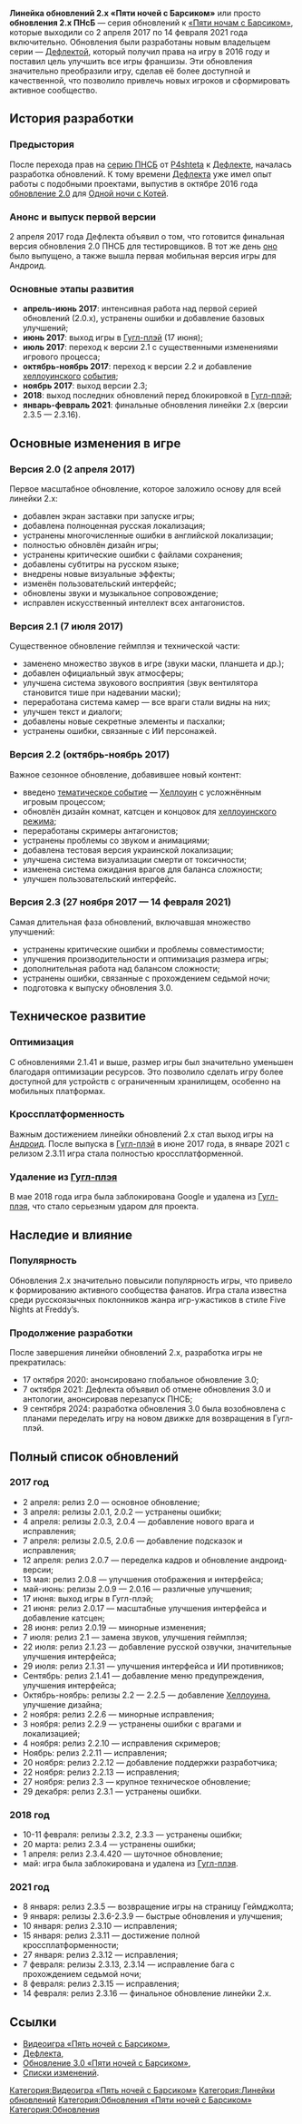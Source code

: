 '''Линейка обновлений 2.x «Пяти ночей с Барсиком»''' или просто '''обновления 2.x ПНсБ''' — серия обновлений к [[Видеоигра «Пять ночей с Барсиком»|«Пяти ночам с Барсиком»]], которые выходили со 2 апреля 2017 по 14 февраля 2021 года включительно. Обновления были разработаны новым владельцем серии — [[Дефлекта|Дефлектой]], который получил права на игру в 2016 году и поставил цель улучшить все игры франшизы. Эти обновления значительно преобразили игру, сделав её более доступной и качественной, что позволило привлечь новых игроков и сформировать активное сообщество.

== История разработки ==

=== Предыстория ===
После перехода прав на [[Серия Пяти ночей с Барсиком|серию ПНСБ]] от [[P4shtet]]a к [[Дефлекта|Дефлекте]], началась разработка обновлений. К тому времени [[Дефлекта]] уже имел опыт работы с подобными проектами, выпустив в октябре 2016 года [[Обновление 2.0 Одной ночи с Котей|обновление 2.0]] для [[Одна ночь с Котей|Одной ночи с Котей]].

=== Анонс и выпуск первой версии ===
2 апреля 2017 года Дефлекта объявил о том, что готовится финальная версия обновления 2.0 ПНСБ для тестировщиков. В тот же день [[Обновление 2.0 Пяти ночей с Барсиком|оно]] было выпущено, а также вышла первая мобильная версия игры для Андроид.

=== Основные этапы развития ===
* '''апрель-июнь 2017''': интенсивная работа над первой серией обновлений (2.0.x), устранены ошибки и добавление базовых улучшений;
* '''июнь 2017''': выход игры в [[Гугл-плэй]] (17 июня);
* '''июль 2017''': переход к версии 2.1 с существенными изменениями игрового процесса;
* '''октябрь-ноябрь 2017''': переход к версии 2.2 и добавление [[Хеллоуин|хеллоуинского]] [[Праздничные события в Пяти ночах с Барсиком|события]];
* '''ноябрь 2017''': выход версии 2.3;
* '''2018''': выход последних обновлений перед блокировкой в [[Гугл-плэй]];
* '''январь-февраль 2021''': финальные обновления линейки 2.x (версии 2.3.5 — 2.3.16).

== Основные изменения в игре ==

=== Версия 2.0 (2 апреля 2017) ===
Первое масштабное обновление, которое заложило основу для всей линейки 2.x:
* добавлен экран заставки при запуске игры;
* добавлена полноценная русская локализация;
* устранены многочисленные ошибки в английской локализации;
* полностью обновлён дизайн игры;
* устранены критические ошибки с файлами сохранения;
* добавлены субтитры на русском языке;
* внедрены новые визуальные эффекты;
* изменён пользовательский интерфейс;
* обновлены звуки и музыкальное сопровождение;
* исправлен искусственный интеллект всех антагонистов.

=== Версия 2.1 (7 июля 2017) ===
Существенное обновление геймплэя и технической части:
* заменено множество звуков в игре (звуки маски, планшета и др.);
* добавлен официальный звук атмосферы;
* улучшена система звукового восприятия (звук вентилятора становится тише при надевании маски);
* переработана система камер — все враги стали видны на них;
* улучшен текст и диалоги;
* добавлены новые секретные элементы и пасхалки;
* устранены ошибки, связанные с ИИ персонажей.

=== Версия 2.2 (октябрь-ноябрь 2017) ===
Важное сезонное обновление, добавившее новый контент:
* введено [[Праздничные события в Пяти ночах с Барсиком|тематическое событие]] — [[Хеллоуин]] с усложнённым игровым процессом;
* обновлён дизайн комнат, катсцен и концовок для [[Хеллоуин|хеллоуинского]] [[Праздничные события в Пяти ночах с Барсиком|режима]];
* переработаны скримеры антагонистов;
* устранены проблемы со звуком и анимациями;
* добавлена тестовая версия украинской локализации;
* улучшена система визуализации смерти от токсичности;
* изменена система ожидания врагов для баланса сложности;
* улучшен пользовательский интерфейс.

=== Версия 2.3 (27 ноября 2017 — 14 февраля 2021) ===
Самая длительная фаза обновлений, включавшая множество улучшений:
* устранены критические ошибки и проблемы совместимости;
* улучшения производительности и оптимизация размера игры;
* дополнительная работа над балансом сложности;
* устранены ошибки, связанные с прохождением седьмой ночи;
* подготовка к выпуску обновления 3.0.

== Техническое развитие ==

=== Оптимизация ===
С обновлениями 2.1.41 и выше, размер игры был значительно уменьшен благодаря оптимизации ресурсов. Это позволило сделать игру более доступной для устройств с ограниченным хранилищем, особенно на мобильных платформах.

=== Кроссплатформенность ===
Важным достижением линейки обновлений 2.x стал выход игры на [[Андроид]]. После выпуска в [[Гугл-плэй]] в июне 2017 года, в январе 2021 с релизом 2.3.11 игра стала полностью кроссплатформенной.

=== Удаление из [[Гугл-плэй|Гугл-плэя]] ===
В мае 2018 года игра была заблокирована Google и удалена из [[Гугл-плэй|Гугл-плэя]], что стало серьезным ударом для проекта.

== Наследие и влияние ==

=== Популярность ===
Обновления 2.x значительно повысили популярность игры, что привело к формированию активного сообщества фанатов. Игра стала известна среди русскоязычных поклонников жанра игр-ужастиков в стиле Five Nights at Freddy’s.

=== Продолжение разработки ===
После завершения линейки обновлений 2.x, разработка игры не прекратилась:
* 17 октября 2020: анонсировано глобальное обновление 3.0;
* 7 октября 2021: Дефлекта объявил об отмене обновления 3.0 и антологии, анонсировав перезапуск ПНСБ;
* 9 сентября 2024: разработка обновления 3.0 была возобновлена с планами переделать игру на новом движке для возвращения в Гугл-плэй.

== Полный список обновлений ==

=== 2017 год ===
* 2 апреля: релиз 2.0 — основное обновление;
* 3 апреля: релизы 2.0.1, 2.0.2 — устранены ошибки;
* 4 апреля: релизы 2.0.3, 2.0.4 — добавление нового врага и исправления;
* 7 апреля: релизы 2.0.5, 2.0.6 — добавление подсказок и исправления;
* 12 апреля: релиз 2.0.7 — переделка кадров и обновление андроид-версии;
* 13 мая: релиз 2.0.8 — улучшения отображения и интерфейса;
* май-июнь: релизы 2.0.9 — 2.0.16 — различные улучшения;
* 17 июня: выход игры в Гугл-плэй;
* 21 июня: релиз 2.0.17 — масштабные улучшения интерфейса и добавление катсцен;
* 28 июня: релиз 2.0.19 — минорные изменения;
* 7 июля: релиз 2.1 — замена звуков, улучшения геймплэя;
* 22 июля: релиз 2.1.23 — добавление русской озвучки, значительные улучшения интерфейса;
* 29 июля: релиз 2.1.31 — улучшения интерфейса и ИИ противников;
* Сентябрь: релиз 2.1.41 — добавление меню предупреждения, улучшения интерфейса;
* Октябрь-ноябрь: релизы 2.2 — 2.2.5 — добавление [[Хеллоуин|Хеллоуина]], улучшение дизайна;
* 2 ноября: релиз 2.2.6 — минорные исправления;
* 3 ноября: релиз 2.2.9 — устранены ошибки с врагами и локализацией;
* 4 ноября: релиз 2.2.10 — исправления скримеров;
* Ноябрь: релиз 2.2.11 — исправления;
* 20 ноября: релиз 2.2.12 — добавление поддержки разработчика;
* 22 ноября: релиз 2.2.13 — исправления;
* 27 ноября: релиз 2.3 — крупное техническое обновление;
* 29 декабря: релиз 2.3.1 — устранены ошибки.

=== 2018 год ===
* 10-11 февраля: релизы 2.3.2, 2.3.3 — устранены ошибки;
* 20 марта: релиз 2.3.4 — устранены ошибки;
* 1 апреля: релиз 2.3.4.420 — шуточное обновление;
* май: игра была заблокирована и удалена из [[Гугл-плэй|Гугл-плэя]].

=== 2021 год ===
* 8 января: релиз 2.3.5 — возвращение игры на страницу Геймджолта;
* 9 января: релизы 2.3.6-2.3.9 — быстрые обновления и улучшения;
* 10 января: релиз 2.3.10 — исправления;
* 15 января: релиз 2.3.11 — достижение полной кроссплатформенности;
* 27 января: релиз 2.3.12 — исправления;
* 7 февраля: релизы 2.3.13, 2.3.14 — исправление бага с прохождением седьмой ночи;
* 8 февраля: релиз 2.3.15 — исправления;
* 14 февраля: релиз 2.3.16 — финальное обновление линейки 2.x.

== Ссылки ==
* [[Видеоигра «Пять ночей с Барсиком»]],
* [[Дефлекта]],
* [[Обновление 3.0 «Пяти ночей с Барсиком»]],
* [[Списки изменений]].

[[Категория:Видеоигра «Пять ночей с Барсиком»]]
[[Категория:Линейки обновлений]]
[[Категория:Обновления «Пяти ночей с Барсиком»]]
[[Категория:Обновления]]
